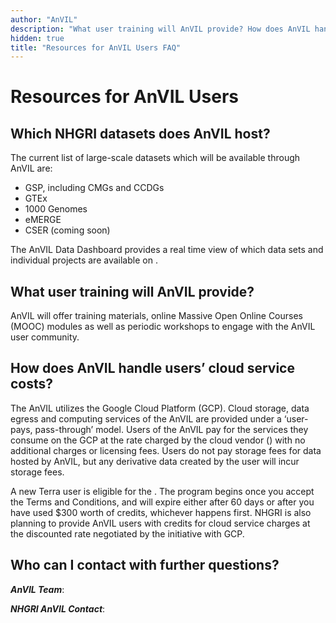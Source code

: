 ```yaml
---
author: "AnVIL"
description: "What user training will AnVIL provide? How does AnVIL handle users’ cloud service costs"
hidden: true
title: "Resources for AnVIL Users FAQ"
---
```


# Resources for AnVIL Users

## Which NHGRI datasets does AnVIL host?

The current list of large-scale datasets which will be available through AnVIL are:

- GSP, including CMGs and CCDGs
- GTEx
- 1000 Genomes
- eMERGE
- CSER (coming soon)

The AnVIL Data Dashboard provides a real time view of which data sets and individual projects are available on <Link label="AnVIL" url="https://anvilproject.org/data/consortia" />.

## What user training will AnVIL provide?

AnVIL will offer training materials, online Massive Open Online Courses (MOOC) modules as well as periodic workshops to engage with the AnVIL user community.

## How does AnVIL handle users’ cloud service costs?

The AnVIL utilizes the Google Cloud Platform (GCP). Cloud storage, data egress and computing services of the AnVIL are provided under a ‘user-pays, pass-through’ model. Users of the AnVIL pay for the services they consume on the GCP at the rate charged by the cloud vendor (<Link label="https://cloud.google.com/pricing/" url="https://cloud.google.com/pricing/" />) with no additional charges or licensing fees. Users do not pay storage fees for data hosted by AnVIL, but any derivative data created by the user will incur storage fees.

A new Terra user is eligible for the <Link label="free credits program" url="https://support.terra.bio/hc/en-us/articles/360046295092-Set-up-billing-with-300-Google-credits-to-explore-Terra" />. The program begins once you accept the Terms and Conditions, and will expire either after 60 days or after you have used $300 worth of credits, whichever happens first. NHGRI is also planning to provide AnVIL users with credits for cloud service charges at the discounted rate negotiated by the <Link label="NIH STRIDES" url="https://datascience.nih.gov/strides" /> initiative with GCP.

## Who can I contact with further questions?

**_AnVIL Team_**: <Link label="help@lists.anvilproject.org" url="mailto:help@lists.anvilproject.org" />

**_NHGRI AnVIL Contact_**: <Link label="anvil@mail.nih.gov" url="mailto:anvil@mail.nih.gov" />
